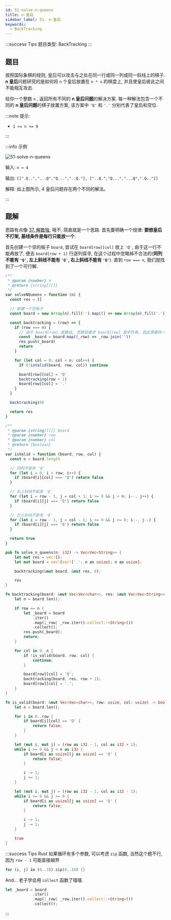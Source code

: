 ```yaml
---
id: 51-solve-n-queens
title: n-皇后
sidebar_label: 51. n-皇后
keywords:
  - BackTracking
---
```


:::success Tips
题目类型: BackTracking
:::

## 题目

按照国际象棋的规则, 皇后可以攻击与之处在同一行或同一列或同一斜线上的棋子. **n 皇后**问题研究的是如何将 `n` 个皇后放置在 `n * n` 的棋盘上, 并且使皇后彼此之间不能相互攻击.

给你一个整数 `n` , 返回所有不同的 **n 皇后问题**的解决方案. 每一种解法包含一个不同的 **n 皇后问题**的棋子放置方案, 该方案中 `'Q'` 和 `'.'` 分别代表了皇后和空位.

:::note 提示:

- `1 <= n <= 9`

:::

:::info 示例

![51-solve-n-queens](../../static/img/51-solve-n-queens.jpg)

输入: `n = 4`

输出: `[[".Q..","...Q","Q...","..Q."], ["..Q.","Q...","...Q",".Q.."]]`

解释: 如上图所示, 4 皇后问题存在两个不同的解法。

:::

## 题解

思路有点像 [37. 解数独](/leetcode/hard/37-solve-sudoku), 哦不, 简直就是一个思路. 首先要明确一个规律: **要想皇后不打架, 基线条件是每行只能放一个**.

首先创建一个空的板子 `board`, 尝试在 `board[row][col]` 放上 `'Q'`, 由于这一行不能再放了, 便去 `board[row + 1]` 行逐列探寻,
在这个过程中忽略掉不合法的(**同列不能有 `'Q'`, 左上斜线不能有 `'Q'`, 右上斜线不能有 `'Q'`**). 直到 `row === n`, 我们就找到了一个可行解.


<Tabs>
  <TabItem value="JavaScript" label="JavaScript" default>

```ts
/**
 * @param {number} n
 * @return {string[][]}
 */
var solveNQueens = function (n) {
  const res = []

  // 新建一个空板子
  const board = new Array(n).fill('').map(() => new Array(n).fill('.'))

  const backtracking = (row) => {
    if (row === n) {
      // 由于 board[row] 是数组, 而题目要求 board[row] 是字符串, 因此需要转一下
      const _board = board.map((_row) => _row.join(''))
      res.push(_board)
      return
    }

    for (let col = 0; col < n; col++) {
      if (!isValid(board, row, col)) continue

      board[row][col] = 'Q'
      backtracking(row + 1)
      board[row][col] = '.'
    }
  }

  backtracking(0)

  return res
}

/**
 * @param {string[][]} board
 * @param {number} row
 * @param {number} col
 * @return {boolean}
 */
var isValid = function (board, row, col) {
  const n = board.length

  // 同列不能有 'Q'
  for (let i = 0; i < row; i++) {
    if (board[i][col] === 'Q') return false
  }

  // 右上斜线不能有 'Q'
  for (let i = row - 1, j = col + 1; i >= 0 && j < n; i--, j++) {
    if (board[i][j] === 'Q') return false
  }

  // 左上斜线不能有 'Q'
  for (let i = row - 1, j = col - 1; i >= 0 && j >= 0; i--, j--) {
    if (board[i][j] === 'Q') return false
  }

  return true
}
```

</TabItem>
<TabItem value="Rust" label="Rust">

```rust
pub fn solve_n_queens(n: i32) -> Vec<Vec<String>> {
    let mut res = vec![];
    let mut board = vec![vec!['.'; n as usize]; n as usize];

    backtracking(&mut board, &mut res, 0);

    res
}

fn backtracking(board: &mut Vec<Vec<char>>, res: &mut Vec<Vec<String>>, row: usize) {
    let n = board.len();

    if row == n {
        let _board = board
            .iter()
            .map(|_row| _row.iter().collect::<String>())
            .collect();
        res.push(_board);
        return;
    }

    for col in 0..n {
        if !is_valid(board, row, col) {
            continue;
        }

        board[row][col] = 'Q';
        backtracking(board, res, row + 1);
        board[row][col] = '.';
    }
}

fn is_valid(board: &mut Vec<Vec<char>>, row: usize, col: usize) -> bool {
    let n = board.len();

    for i in 0..row {
        if board[i][col] == 'Q' {
            return false;
        }
    }

    let (mut i, mut j) = (row as i32 - 1, col as i32 + 1);
    while i >= 0 && j < n as i32 {
        if board[i as usize][j as usize] == 'Q' {
            return false;
        }

        i -= 1;
        j += 1;
    }

    let (mut i, mut j) = (row as i32 - 1, col as i32 - 1);
    while i >= 0 && j >= 0 {
        if board[i as usize][j as usize] == 'Q' {
            return false;
        }

        i -= 1;
        j -= 1;
    }

    true
}
```

:::success Tips
Rust 如果循环有多个参数, 可以考虑 `zip` 函数, 当然这个题不行, 因为 `row - 1` 可能直接越界

```rust
for (i, j) in (0..10).zip(0..10) {}
```

And... 老子学会用 `collect` 函数了嘻嘻.

```rust
let _board = board
            .iter()
            .map(|_row| _row.iter().collect::<String>())
            .collect();
```

:::

</TabItem>
</Tabs>
